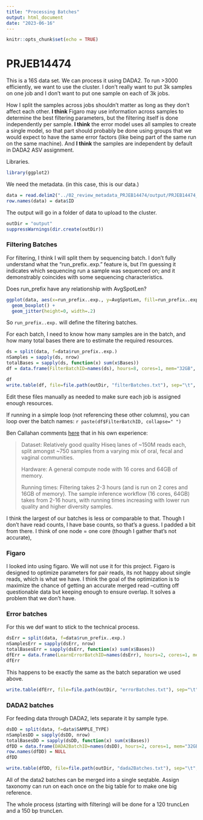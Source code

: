 ```yaml
---
title: "Processing Batches"
output: html_document
date: "2023-06-16"
---
```


```r
knitr::opts_chunk$set(echo = TRUE)
```

# PRJEB14474

This is a 16S data set.  We can process it using DADA2.  To run >3000 efficiently, we want to use the cluster. I don't really want to put 3k samples on one job and I don't want to put one sample on each of 3k jobs.  

How I split the samples across jobs shouldn't matter as long as they don't affect each other. **I think** Figaro may use information across samples to determine the best filtering parameters, but the filtering itself is done independently per sample. **I think** the error model uses all samples to create a single model, so that part should probably be done using groups that we would expect to have the same error factors (like being part of the same run on the same machine). And **I think** the samples are independent by default in DADA2 ASV assignment. 

Libraries.
```r
library(ggplot2)
```

We need the metadata. (in this case, this is our data.)
```r
data = read.delim2("../02_review_metadata_PRJEB14474/output/PRJEB14474_SraRunTable_reduced.txt")
row.names(data) = data$ID
```

The output will go in a folder of data to upload to the cluster.
```r
outDir = "output"
suppressWarnings(dir.create(outDir))
```


### Filtering Batches

For filtering, I think I will split them by sequencing batch. I don't fully understand what the "run_prefix..exp." feature is, but I'm guessing it indicates which sequencing run a sample was sequenced on; and it demonstrably coincides with some sequencing characteristics. 

Does run_prefix have any relationship with AvgSpotLen?
```r
ggplot(data, aes(x=run_prefix..exp., y=AvgSpotLen, fill=run_prefix..exp.)) +
  geom_boxplot() + 
  geom_jitter(height=0, width=.2)
```

So `run_prefix..exp.` will define the filtering batches.

For each batch, I need to know how many samples are in the batch, and how many total bases there are to estimate the required resources.
```r
ds = split(data, f=data$run_prefix..exp.)
nSamples = sapply(ds, nrow)
totalBases = sapply(ds, function(x) sum(x$Bases))
df = data.frame(FilterBatchID=names(ds), hours=8, cores=1, mem="32GB", nSamples, totalBases)

df
write.table(df, file=file.path(outDir, "filterBatches.txt"), sep="\t", row.names=F, quote=F)
```

Edit these files manually as needed to make sure each job is assigned enough resources.

If running in a simple loop (not referencing these other columns), you can loop over the batch names: `r paste(df$FilterBatchID, collapse=" ")`

Ben Callahan comments [here]() that in his own experience:

>Dataset: Relatively good quality Hiseq lanes of ~150M reads each, split amongst ~750 samples from a varying mix of oral, fecal and vaginal communities.
>
>Hardware: A general compute node with 16 cores and 64GB of memory.
>
>Running times: Filtering takes 2-3 hours (and is run on 2 cores and 16GB of memory). The sample inference workflow (16 cores, 64GB) takes from 2-16 hours, with running times increasing with lower run quality and higher diversity samples. 
>

I think the largest of our batches is less or comparable to that. Though I don't have read counts, I have base counts, so that's a guess.  I padded a bit from there. I think of one node = one core (though I gather that's not accurate), 

### Figaro
I looked into using figaro. We will not use it for this project. Figaro is designed to optimize parameters for pair reads, its not happy about single reads, which is what we have.  I think the goal of the optimization is to maximize the chance of getting an accurate merged read --cutting off questionable data but keeping enough to ensure overlap. It solves a problem that we don't have.

### Error batches

For this we def want to stick to the technical process.
```r
dsErr = split(data, f=data$run_prefix..exp.)
nSamplesErr = sapply(dsErr, nrow)
totalBasesErr = sapply(dsErr, function(x) sum(x$Bases))
dfErr = data.frame(LearnErrorBatchID=names(dsErr), hours=2, cores=1, mem="32GB", nSamplesErr, totalBasesErr)
dfErr
```
This happens to be exactly the same as the batch separation we used above.

```r
write.table(dfErr, file=file.path(outDir, "errorBatches.txt"), sep="\t", row.names=F, quote=F)
```

### DADA2 batches

For feeding data through DADA2, lets separate it by sample type.
```r
dsDD = split(data, f=data$SAMPLE_TYPE)
nSamplesDD = sapply(dsDD, nrow)
totalBasesDD = sapply(dsDD, function(x) sum(x$Bases))
dfDD = data.frame(DADA2BatchID=names(dsDD), hours=2, cores=1, mem="32GB", nSamplesDD, totalBasesDD)
row.names(dfDD) = NULL
dfDD
```

```r
write.table(dfDD, file=file.path(outDir, "dada2Batches.txt"), sep="\t", row.names=F, quote=F)
```


All of the data2 batches can be merged into a single seqtable. Assign taxonomy can run on each once on the big table for to make one big reference.

The whole process (starting with filtering) will be done for a 120 truncLen and a 150 bp truncLen.


